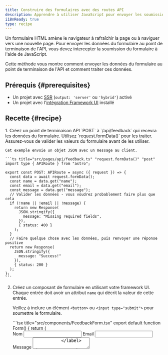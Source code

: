 ```yaml
---
title: Construire des formulaires avec des routes API
description: Apprendre à utiliser JavaScript pour envoyer les soumissions de formulaires à une route API.
i18nReady: true
type: recipe
---
```


Un formulaire HTML amène le navigateur à rafraîchir la page ou à naviguer vers une nouvelle page. Pour envoyer les données du formulaire au point de terminaison de l'API, vous devez intercepter la soumission du formulaire à l'aide de JavaScript.  

Cette méthode vous montre comment envoyer les données du formulaire au point de terminaison de l'API et comment traiter ces données.

## Prérequis \{#prerequisites\}
- Un projet avec [SSR](/fr/guides/server-side-rendering/) (`output: 'server'` ou `'hybrid'`) activé
- Un projet avec l'[intégration Framework UI](/fr/guides/framework-components/) installé

## Recette \{#recipe\}

<Steps>
1. Créez un point de terminaison API `POST` à `/api/feedback` qui recevra les données du formulaire. Utilisez `request.formData()` pour les traiter. Assurez-vous de valider les valeurs du formulaire avant de les utiliser. 

    Cet exemple envoie un objet JSON avec un message au client.

    ```ts title="src/pages/api/feedback.ts" "request.formData()" "post"
    import type { APIRoute } from "astro";

    export const POST: APIRoute = async ({ request }) => {
      const data = await request.formData();
      const name = data.get("name");
      const email = data.get("email");
      const message = data.get("message");
      // Valider les données - vous voudrez probablement faire plus que cela
      if (!name || !email || !message) {
        return new Response(
          JSON.stringify({
            message: "Missing required fields",
          }),
          { status: 400 }
        );
      }
      // Faire quelque chose avec les données, puis renvoyer une réponse positive
      return new Response(
        JSON.stringify({
          message: "Success!"
        }),
        { status: 200 }
      );
    };
    ```

2. Créez un composant de formulaire en utilisant votre framework UI. Chaque entrée doit avoir un attribut `name` qui décrit la valeur de cette entrée. 

    Veillez à inclure un élément `<button>` ou `<input type="submit">` pour soumettre le formulaire.

    <UIFrameworkTabs>
      <Fragment slot="preact">
        ```tsx title="src/components/FeedbackForm.tsx"
        export default function Form() {
          return (
            <form>
              <label>
                Nom
                <input type="text" id="name" name="name" required />
              </label>
              <label>
                Email
                <input type="email" id="email" name="email" required />
              </label>
              <label>
                Message
                <textarea id="message" name="message" required />
              </label>
              <button>Envoyer</button>
            </form>
          );
        }
        ```
      </Fragment>
      <Fragment slot="react">
        ```tsx title="src/components/FeedbackForm.tsx"
        export default function Form() {
          return (
            <form>
              <label>
                Nom
                <input type="text" id="name" name="name" required />
              </label>
              <label>
                Email
                <input type="email" id="email" name="email" required />
              </label>
              <label>
                Message
                <textarea id="message" name="message" required />
              </label>
              <button>Envoyer</button>
            </form>
          );
        }
        ```
      </Fragment>
      <Fragment slot="solid">
        ```tsx title="src/components/FeedbackForm.tsx"
        export default function Form() {
          return (
            <form>
              <label>
                Nom
                <input type="text" id="name" name="name" required />
              </label>
              <label>
                Email
                <input type="email" id="email" name="email" required />
              </label>
              <label>
                Message
                <textarea id="message" name="message" required />
              </label>
              <button>Envoyer</button>
            </form>
          );
        }
        ```
      </Fragment>
      <Fragment slot="svelte">
        ```svelte title="src/components/FeedbackForm.svelte"
        <form>
          <label>
            Nom
            <input type="text" id="name" name="name" required />
          </label>
          <label>
            Email
            <input type="email" id="email" name="email" required />
          </label>
          <label>
            Message
            <textarea id="message" name="message" required />
          </label>
          <button>Envoyer</button>
        </form>
        ```
      </Fragment>
      <Fragment slot="vue">
        ```vue title="src/components/FeedbackForm.vue"
        <template>
          <form>
            <label>
              Nom
              <input type="text" id="name" name="name" required />
            </label>
            <label>
              Email
              <input type="email" id="email" name="email" required />
            </label>
            <label>
              Message
              <textarea id="message" name="message" required />
            </label>
            <button>Envoyer</button>
          </form>
        </template>
        ```
      </Fragment>

    </UIFrameworkTabs>
  
3. Créez une fonction qui accepte un événement submit, puis passez-la comme gestionnaire `submit` à votre formulaire. 

    Dans la fonction :
    - Appelez `preventDefault()` sur l'événement pour remplacer le processus de soumission par défaut du navigateur.
    - Créez un objet `FormData` et envoyez-le dans une requête `POST` à votre point de terminaison en utilisant `fetch()`.
  
    <UIFrameworkTabs>
      <Fragment slot="preact">
        ```tsx title="src/components/FeedbackForm.tsx" "/api/feedback" add={1, 4-17, 34} add="onSubmit={submit}" "formData" "e.preventDefault();"
        import { useState } from "preact/hooks";

        export default function Form() {
          const [responseMessage, setResponseMessage] = useState("");

          async function submit(e: SubmitEvent) {
            e.preventDefault();
            const formData = new FormData(e.target as HTMLFormElement);
            const response = await fetch("/api/feedback", {
              method: "POST",
              body: formData,
            });
            const data = await response.json();
            if (data.message) {
              setResponseMessage(data.message);
            }
          }

          return (
            <form onSubmit={submit}>
              <label>
                Name
                <input type="text" id="name" name="name" required />
              </label>
              <label>
                Email
                <input type="email" id="email" name="email" required />
              </label>
              <label>
                Message
                <textarea id="message" name="message" required />
              </label>
              <button>Send</button>
              {responseMessage && <p>{responseMessage}</p>}
            </form>

          );
        }

        ```
      </Fragment>
      <Fragment slot="react">
        ```tsx title="src/components/FeedbackForm.tsx" "/api/feedback" add={1-2, 5-18, 35} add="onSubmit={submit}" "formData" "e.preventDefault();"
        import { useState } from "react";
        import type { FormEvent } from "react";

        export default function Form() {
          const [responseMessage, setResponseMessage] = useState("");

          async function submit(e: FormEvent<HTMLFormElement>) {
            e.preventDefault();
            const formData = new FormData(e.target as HTMLFormElement);
            const response = await fetch("/api/feedback", {
              method: "POST",
              body: formData,
            });
            const data = await response.json();
            if (data.message) {
              setResponseMessage(data.message);
            }
          }

          return (
            <form onSubmit={submit}>
              <label htmlFor="name">
                Name
                <input type="text" id="name" name="name" autoComplete="name" required />
              </label>
              <label htmlFor="email">
                Email
                <input type="email" id="email" name="email" autoComplete="email" required />
              </label>
              <label htmlFor="message">
                Message
                <textarea id="message" name="message" autoComplete="off" required />
              </label>
              <button>Send</button>
              {responseMessage && <p>{responseMessage}</p>}
            </form>
          );
        }
        ```
      </Fragment>
      <Fragment slot="solid">
        ```tsx title="src/components/FeedbackForm.tsx" "/api/feedback" add={1, 3-9, 13-19, 36} add="onSubmit={submit}" "formData" "e.preventDefault();"
        import { createSignal, createResource, Suspense } from "solid-js";

        async function postFormData(formData: FormData) {
          const response = await fetch("/api/feedback", {
            method: "POST",
            body: formData,
          });
          const data = await response.json();
          return data;
        }

        export default function Form() {
          const [formData, setFormData] = createSignal<FormData>();
          const [response] = createResource(formData, postFormData);

          function submit(e: SubmitEvent) {
            e.preventDefault();
            setFormData(new FormData(e.target as HTMLFormElement));
          }

          return (
            <form onSubmit={submit}>
              <label>
                Nom
                <input type="text" id="name" name="name" required />
              </label>
              <label>
                Email
                <input type="email" id="email" name="email" required />
              </label>
              <label>
                Message
                <textarea id="message" name="message" required />
              </label>
              <button>Envoyer</button>
              <Suspense>{response() && <p>{response().message}</p>}</Suspense>
            </form>
          );
        }

        ```
      </Fragment>
      <Fragment slot="svelte">
        ```svelte title="src/components/FeedbackForm.svelte" "/api/feedback" add={1-14, 30-32} add="on:submit={submit}" "formData" "e.preventDefault();"
        <script lang="ts">
          let responseMessage: string;

          async function submit(e: SubmitEvent) {
            e.preventDefault();
            const formData = new FormData(e.currentTarget as HTMLFormElement);
            const response = await fetch("/api/feedback", {
              method: "POST",
              body: formData,
            });
            const data = await response.json();
            responseMessage = data.message;
          }
        </script>

        <form on:submit={submit}>
          <label>
            Name
            <input type="text" id="name" name="name" required />
          </label>
          <label>
            Email
            <input type="email" id="email" name="email" required />
          </label>
          <label>
            Message
            <textarea id="message" name="message" required />
          </label>
          <button>Envoyer</button>
          {#if responseMessage}
            <p>{responseMessage}</p>
          {/if}
        </form>
            ```
      </Fragment>
      <Fragment slot="vue">
        ```vue title="src/components/FeedbackForm.vue" "/api/feedback" add={1-16, 33} "formData" "e.preventDefault();"
        <script setup lang="ts">
        import { ref } from "vue";

        const responseMessage = ref<string>();

        async function submit(e: Event) {
          e.preventDefault();
          const formData = new FormData(e.currentTarget as HTMLFormElement);
          const response = await fetch("/api/feedback", {
            method: "POST",
            body: formData,
          });
          const data = await response.json();
          responseMessage.value = data.message;
        }
        </script>

        <template>
          <form @submit="submit">
            <label>
              Name
              <input type="text" id="name" name="name" required />
            </label>
            <label>
              Email
              <input type="email" id="email" name="email" required />
            </label>
            <label>
              Message
              <textarea id="message" name="message" required />
            </label>
            <button>Send</button>
            <p v-if="responseMessage">{{ responseMessage }}</p>
          </form>
        </template>
        ```
      </Fragment>

    </UIFrameworkTabs>

4. Importez et incluez votre composant `<FeedbackForm />` dans une page. Assurez-vous d'utiliser une directive `client:*` pour garantir que la logique du formulaire est hydratée quand vous le souhaitez.

    <UIFrameworkTabs>
        <Fragment slot="preact">
        ```astro title="src/pages/index.astro" "client:load"
        ---
        import FeedbackForm from "../components/FeedbackForm"
        ---
        <FeedbackForm client:load />
        ```
        </Fragment>
        <Fragment slot="react">
        ```astro title="src/pages/index.astro" "client:load"
        ---
        import FeedbackForm from "../components/FeedbackForm"
        ---
        <FeedbackForm client:load />
        ```
        </Fragment>
        <Fragment slot="solid">
        ```astro title="src/pages/index.astro" "client:load"
        ---
        import FeedbackForm from "../components/FeedbackForm"
        ---
        <FeedbackForm client:load />
        ```
        </Fragment>
        <Fragment slot="svelte">
        ```astro title="src/pages/index.astro" "client:load"
        ---
        import FeedbackForm from "../components/FeedbackForm.svelte"
        ---
        <FeedbackForm client:load />
        ```
        </Fragment>
        <Fragment slot="vue">
        ```astro title="src/pages/index.astro" "client:load"
        ---
        import FeedbackForm from "../components/FeedbackForm.vue"
        ---
        <FeedbackForm client:load />
        ```
        </Fragment>
    </UIFrameworkTabs>
</Steps>

{/* ## Extension: Utilisez Zod pour valider votre formulaire

[Zod form data](https://www.npmjs.com/package/zod-form-data) s'appuie sur [Zod](https://github.com/colinhacks/zod) pour valider votre formulaire à l'aide d'un schéma. Cela simplifie votre code, car vous pouvez déclarer les champs et leurs exigences, et laisser Zod s'occuper de la validation.

1. Installer `zod` et `zod-form-data`.

    <PackageManagerTabs>
      <Fragment slot="npm">
        ```shell
          npm i zod zod-form-data
        ```
      </Fragment>
      <Fragment slot="pnpm">
        ```shell
          pnpm i zod zod-form-data
        ```
      </Fragment>
      <Fragment slot="yarn">
        ```shell
          yarn add zod zod-form-data
        ```
      </Fragment>
    </PackageManagerTabs>

2. Dans votre fichier API Route, déclarez votre schéma en utilisant `zfd.formData` et exportez-le. */}
